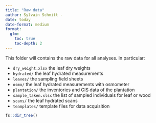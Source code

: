 ```yaml
---
title: "Raw data"
author: Sylvain Schmitt -
date: today
date-format: medium
format: 
  gfm:
    toc: true
    toc-depth: 2
---
```


This folder will contains the raw data for all analyses. In particular:

-   `dry_weight.xlsx` the leaf dry weights
-   `hydrated/` the leaf hydrated measurements
-   `leaves/` the sampling field sheets
-   `osmo/` the leaf hydrated measurements with osmometer
-   `plantation/` the inventories and GIS data of the plantation
-   `sample_taken.xlsx` the list of sampled individuals for leaf or wood
-   `scans/` the leaf hydrated scans
-   `teamplates/` template files for data acquisition

```r
fs::dir_tree()
```
